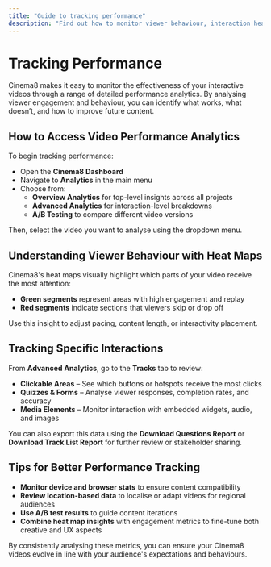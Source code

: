 ---
title: "Guide to tracking performance"
description: "Find out how to monitor viewer behaviour, interaction heatmaps, and video metrics to optimise your content strategy. Visit Cinema8."
---

# Tracking Performance

Cinema8 makes it easy to monitor the effectiveness of your interactive videos through a range of detailed performance analytics. By analysing viewer engagement and behaviour, you can identify what works, what doesn’t, and how to improve future content.

## How to Access Video Performance Analytics

To begin tracking performance:

- Open the **Cinema8 Dashboard**
- Navigate to **Analytics** in the main menu
- Choose from:
  - **Overview Analytics** for top-level insights across all projects
  - **Advanced Analytics** for interaction-level breakdowns
  - **A/B Testing** to compare different video versions

Then, select the video you want to analyse using the dropdown menu.

## Understanding Viewer Behaviour with Heat Maps

Cinema8's heat maps visually highlight which parts of your video receive the most attention:

- **Green segments** represent areas with high engagement and replay
- **Red segments** indicate sections that viewers skip or drop off

Use this insight to adjust pacing, content length, or interactivity placement.

## Tracking Specific Interactions

From **Advanced Analytics**, go to the **Tracks** tab to review:

- **Clickable Areas** – See which buttons or hotspots receive the most clicks
- **Quizzes & Forms** – Analyse viewer responses, completion rates, and accuracy
- **Media Elements** – Monitor interaction with embedded widgets, audio, and images

You can also export this data using the **Download Questions Report** or **Download Track List Report** for further review or stakeholder sharing.

## Tips for Better Performance Tracking

- **Monitor device and browser stats** to ensure content compatibility
- **Review location-based data** to localise or adapt videos for regional audiences
- **Use A/B test results** to guide content iterations
- **Combine heat map insights** with engagement metrics to fine-tune both creative and UX aspects

By consistently analysing these metrics, you can ensure your Cinema8 videos evolve in line with your audience's expectations and behaviours.
